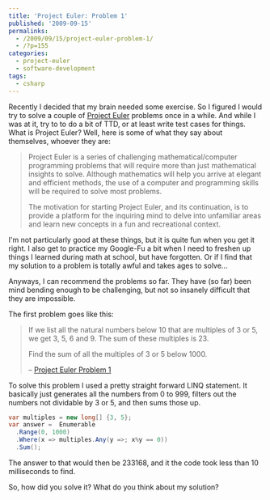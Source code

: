 ---
title: 'Project Euler: Problem 1'
published: '2009-09-15'
permalinks:
  - /2009/09/15/project-euler-problem-1/
  - /?p=155
categories:
  - project-euler
  - software-development
tags:
  - csharp
---

Recently I decided that my brain needed some exercise. So I figured I would try to solve a couple of [Project Euler](https://projecteuler.net/) problems once in a while. And while I was at it, try to to do a bit of TTD, or at least write test cases for things. What is Project Euler? Well, here is some of what they say about themselves, whoever they are:

> Project Euler is a series of challenging mathematical/computer programming problems that will require more than just mathematical insights to solve. Although mathematics will help you arrive at elegant and efficient methods, the use of a computer and programming skills will be required to solve most problems.
>
> The motivation for starting Project Euler, and its continuation, is to provide a platform for the inquiring mind to delve into unfamiliar areas and learn new concepts in a fun and recreational context.

I'm not particularly good at these things, but it is quite fun when you get it right. I also get to practice my Google-Fu a bit when I need to freshen up things I learned during math at school, but have forgotten. Or if I find that my solution to a problem is totally awful and takes ages to solve...

Anyways, I can recommend the problems so far. They have (so far) been mind bending enough to be challenging, but not so insanely difficult that they are impossible.

The first problem goes like this:

> If we list all the natural numbers below 10 that are multiples of 3 or 5, we get 3, 5, 6 and 9. The sum of these multiples is 23.
>
> Find the sum of all the multiples of 3 or 5 below 1000.
>
> – [Project Euler Problem 1](https://projecteuler.net/problem=1)

To solve this problem I used a pretty straight forward LINQ statement. It basically just generates all the numbers from 0 to 999, filters out the numbers not dividable by 3 or 5, and then sums those up.

```csharp
var multiples = new long[] {3, 5};
var answer =  Enumerable
  .Range(0, 1000)
  .Where(x => multiples.Any(y =>; x%y == 0))
  .Sum();
```

The answer to that would then be 233168, and it the code took less than 10 milliseconds to find.

So, how did you solve it? What do you think about my solution?
